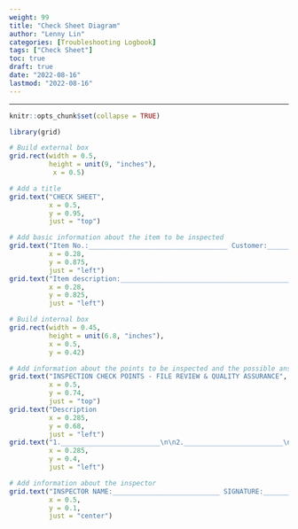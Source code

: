 ```yaml
---
weight: 99
title: "Check Sheet Diagram"
author: "Lenny Lin"
categories: [Troubleshooting Logbook]
tags: ["Check Sheet"]
toc: true
draft: true
date: "2022-08-16"
lastmod: "2022-08-16"
---
```



<!--more-->

---

```r
knitr::opts_chunk$set(collapse = TRUE)
```

```r
library(grid)
```





```r
# Build external box
grid.rect(width = 0.5,
          height = unit(9, "inches"),
           x = 0.5)

# Add a title
grid.text("CHECK SHEET",
          x = 0.5,
          y = 0.95,
          just = "top")

# Add basic information about the item to be inspected
grid.text("Item No.:___________________________________ Customer:___________________________________",
          x = 0.28,
          y = 0.875,
          just = "left")
grid.text("Item description:________________________________________________________________________",
          x = 0.28,
          y = 0.825,
          just = "left")

# Build internal box
grid.rect(width = 0.45,
          height = unit(6.8, "inches"),
          x = 0.5,
          y = 0.42)

# Add information about the points to be inspected and the possible answers
grid.text("INSPECTION CHECK POINTS - FILE REVIEW & QUALITY ASSURANCE",
          x = 0.5,
          y = 0.74,
          just = "top")
grid.text("Description                                                     YES               NO               N/A               Comments",
          x = 0.285,
          y = 0.68,
          just = "left")
grid.text("1._________________________\n\n2._________________________\n\n3._________________________\n\n4._________________________\n\n5._________________________\n\n6._________________________\n\n7._________________________\n\n8._________________________\n\n9._________________________\n\n10.________________________",
          x = 0.285,
          y = 0.4,
          just = "left")

# Add information about the inspector
grid.text("INSPECTOR NAME:___________________________ SIGNATURE:___________________________",
          x = 0.5,
          y = 0.1,
          just = "center")
```


